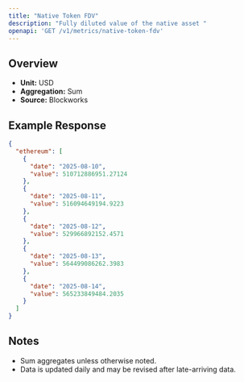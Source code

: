 ```yaml
---
title: "Native Token FDV"
description: "Fully diluted value of the native asset "
openapi: 'GET /v1/metrics/native-token-fdv'
---
```


## Overview

- **Unit:** USD
- **Aggregation:** Sum
- **Source:** Blockworks



## Example Response

```json
{
  "ethereum": [
    {
      "date": "2025-08-10",
      "value": 510712886951.27124
    },
    {
      "date": "2025-08-11",
      "value": 516094649194.9223
    },
    {
      "date": "2025-08-12",
      "value": 529966892152.4571
    },
    {
      "date": "2025-08-13",
      "value": 564499086262.3983
    },
    {
      "date": "2025-08-14",
      "value": 565233849484.2035
    }
  ]
}
```

## Notes
- Sum aggregates unless otherwise noted.
- Data is updated daily and may be revised after late-arriving data.
